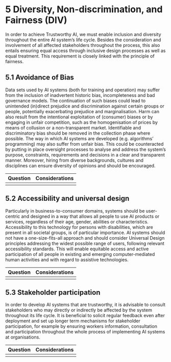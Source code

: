 # 5 Diversity, Non-discrimination, and Fairness (DIV)

In order to achieve Trustworthy AI, we must enable inclusion and diversity throughout the entire AI system’s life cycle. Besides the consideration and involvement of all affected stakeholders throughout the process, this also entails ensuring equal access through inclusive design processes as well as equal treatment. This requirement is closely linked with the principle of fairness.

## 5.1	Avoidance of Bias

Data sets used by AI systems (both for training and operation) may suffer from the inclusion of inadvertent historic bias, incompleteness and bad governance models. The continuation of such biases could lead to unintended (in)direct prejudice and discrimination against certain groups or people, potentially exacerbating prejudice and marginalisation. Harm can also result from the intentional exploitation of (consumer) biases or by engaging in unfair competition, such as the homogenisation of prices by means of collusion or a non-transparent market. Identifiable and discriminatory bias should be removed in the collection phase where possible. The way in which AI systems are developed (e.g. algorithms’ programming) may also suffer from unfair bias. This could be counteracted by putting in place oversight processes to analyse and address the system’s purpose, constraints, requirements and decisions in a clear and transparent manner. Moreover, hiring from diverse backgrounds, cultures and disciplines can ensure diversity of opinions and should be encouraged.

| **Question**        | **Considerations**                     |
|----------------------|---------------------------------------|
| 

## 5.2	Accessibility and universal design

Particularly in business-to-consumer domains, systems should be user-centric and designed in a way that allows all people to use AI products or services, regardless of their age, gender, abilities or characteristics. Accessibility to this technology for persons with disabilities, which are present in all societal groups, is of particular importance. AI systems should not have a one-size-fits-all approach and should consider Universal Design principles addressing the widest possible range of users, following relevant accessibility standards. This will enable equitable access and active participation of all people in existing and emerging computer-mediated human activities and with regard to assistive technologies.

| **Question**        | **Considerations**                     |
|----------------------|---------------------------------------|
| 

## 5.3	Stakeholder participation

In order to develop AI systems that are trustworthy, it is advisable to consult stakeholders who may directly or indirectly be affected by the system throughout its life cycle. It is beneficial to solicit regular feedback even after deployment and set up longer term mechanisms for stakeholder participation, for example by ensuring workers information, consultation and participation throughout the whole process of implementing AI systems at organisations.

| **Question**        | **Considerations**                     |
|----------------------|---------------------------------------|
| 
